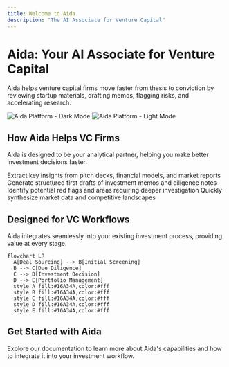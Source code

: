 ```yaml
---
title: Welcome to Aida
description: "The AI Associate for Venture Capital"
---
```


# Aida: Your AI Associate for Venture Capital

Aida helps venture capital firms move faster from thesis to conviction by reviewing startup materials, drafting memos, flagging risks, and accelerating research.

<Frame className="rounded-lg shadow-md">
  <img
    className="dark:block hidden"
    src="/images/hero-dark.png"
    alt="Aida Platform - Dark Mode"
  />
  <img
    className="dark:hidden block"
    src="/images/hero-light.png"
    alt="Aida Platform - Light Mode"
  />
</Frame>

## How Aida Helps VC Firms

Aida is designed to be your analytical partner, helping you make better investment decisions faster.

<CardGroup cols={2}>
  <Card
    title="Analyze Startup Materials"
    icon="magnifying-glass-chart"
    href="/product-updates"
  >
    Extract key insights from pitch decks, financial models, and market reports
  </Card>
  <Card
    title="Draft Investment Memos"
    icon="file-lines"
    href="/product-updates"
  >
    Generate structured first drafts of investment memos and diligence notes
  </Card>
  <Card
    title="Flag Investment Risks"
    icon="triangle-exclamation"
    href="/product-updates"
  >
    Identify potential red flags and areas requiring deeper investigation
  </Card>
  <Card
    title="Accelerate Research"
    icon="rocket"
    href="/product-updates"
  >
    Quickly synthesize market data and competitive landscapes
  </Card>
</CardGroup>

## Designed for VC Workflows

Aida integrates seamlessly into your existing investment process, providing value at every stage.

```mermaid
flowchart LR
  A[Deal Sourcing] --> B[Initial Screening]
  B --> C[Due Diligence]
  C --> D[Investment Decision]
  D --> E[Portfolio Management]
  style A fill:#16A34A,color:#fff
  style B fill:#16A34A,color:#fff
  style C fill:#16A34A,color:#fff
  style D fill:#16A34A,color:#fff
  style E fill:#16A34A,color:#fff
```

## Get Started with Aida

Explore our documentation to learn more about Aida's capabilities and how to integrate it into your investment workflow.
